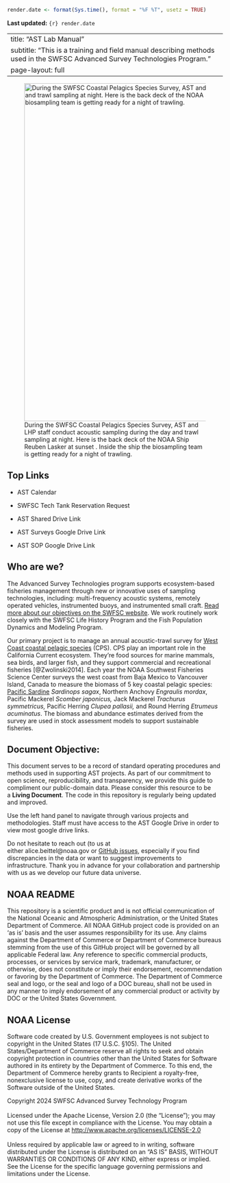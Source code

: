 ```r
render.date <- format(Sys.time(), format = "%F %T", usetz = TRUE)
```

**Last updated:** `{r} render.date`

---
title: "AST Lab Manual"
subtitle: "This is a training and field manual describing methods used in the SWFSC Advanced Survey Technologies Program."
page-layout: full
---

![During the SWFSC Coastal Pelagics Species Survey, AST and LHP staff conduct acoustic sampling during the day and trawl sampling at night. Here is the back deck of the NOAA Ship Reuben Lasker at sunset . Inside the ship the biosampling team is getting ready for a night of trawling.](content/images/lasker-sunset.jpg){fig-align="left" width="788"}

## Top Links

-   AST Calendar

-   SWFSC Tech Tank Reservation Request

-   AST Shared Drive Link

-   AST Surveys Google Drive Link

-   AST SOP Google Drive Link

## Who are we?

The Advanced Survey Technologies program supports ecosystem-based fisheries management through new or innovative uses of sampling technologies, including: multi-frequency acoustic systems, remotely operated vehicles, instrumented buoys, and instrumented small craft. [Read more about our objectives on the SWFSC website](https://www.fisheries.noaa.gov/west-coast/science-data/advanced-survey-technologies-assessments-california-current-ecosystem). We work routinely work closely with the SWFSC Life History Program and the Fish Population Dynamics and Modeling Program.

Our primary project is to manage an annual acoustic-trawl survey for [West Coast coastal pelagic species](https://www.fisheries.noaa.gov/species/west-coast-coastal-pelagic-species) (CPS). CPS play an important role in the California Current ecosystem. They’re food sources for marine mammals, sea birds, and larger fish, and they support commercial and recreational fisheries [@Zwolinski2014]. Each year the NOAA Southwest Fisheries Science Center surveys the west coast from Baja Mexico to Vancouver Island, Canada to measure the biomass of 5 key coastal pelagic species: [Pacific Sardine](https://www.fisheries.noaa.gov/species/pacific-sardine#:~:text=Baja%20California%2C%20Mexico.-,Habitat,schools%20near%20the%20ocean%20surface.) *Sardinops sagax*, Northern Anchovy *Engraulis mordax*, Pacific Mackerel *Scomber japonicus,* Jack Mackerel *Trachurus symmetricus,* Pacific Herring *Clupea pallasii,* and Round Herring *Etrumeus acuminatus*. The biomass and abundance estimates derived from the survey are used in stock assessment models to support sustainable fisheries.

## Document Objective:

This document serves to be a record of standard operating procedures and methods used in supporting AST projects. As part of our commitment to open science, reproducibility, and transparency, we provide this guide to compliment our public-domain data. Please consider this resource to be a **Living Document**. The code in this repository is regularly being updated and improved. 

Use the left hand panel to navigate through various projects and methodologies. Staff must have access to the AST Google Drive in order to view most google drive links.

Do not hesitate to reach out (to us at either alice.beittel\@noaa.gov or [GitHub issues](https://github.com/nmfs-swfsc-ast/echo-class/issues), especially if you find discrepancies in the data or want to suggest improvements to infrastructure. Thank you in advance for your collaboration and partnership with us as we develop our future data universe.

## NOAA README

This repository is a scientific product and is not official communication of the National Oceanic and Atmospheric Administration, or the United States Department of Commerce. All NOAA GitHub project code is provided on an ‘as is’ basis and the user assumes responsibility for its use. Any claims against the Department of Commerce or Department of Commerce bureaus stemming from the use of this GitHub project will be governed by all applicable Federal law. Any reference to specific commercial products, processes, or services by service mark, trademark, manufacturer, or otherwise, does not constitute or imply their endorsement, recommendation or favoring by the Department of Commerce. The Department of Commerce seal and logo, or the seal and logo of a DOC bureau, shall not be used in any manner to imply endorsement of any commercial product or activity by DOC or the United States Government.

## NOAA License

Software code created by U.S. Government employees is not subject to copyright in the United States (17 U.S.C. §105). The United States/Department of Commerce reserve all rights to seek and obtain copyright protection in countries other than the United States for Software authored in its entirety by the Department of Commerce. To this end, the Department of Commerce hereby grants to Recipient a royalty-free, nonexclusive license to use, copy, and create derivative works of the Software outside of the United States.

Copyright 2024 SWFSC Advanced Survey Technology Program\
\
Licensed under the Apache License, Version 2.0 (the "License"); you may not use this file except in compliance with the License. You may obtain a copy of the License at <http://www.apache.org/licenses/LICENSE-2.0>\
\
Unless required by applicable law or agreed to in writing, software distributed under the License is distributed on an "AS IS" BASIS, WITHOUT WARRANTIES OR CONDITIONS OF ANY KIND, either express or implied. See the License for the specific language governing permissions and limitations under the License.

```{=openxml}
<w:p><w:r><w:br w:type="page"/></w:r></w:p>
```
